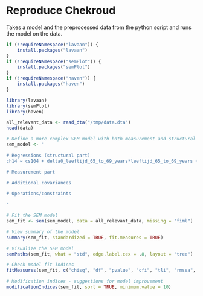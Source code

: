 # Reproduce Chekroud

Takes a model and the preprocessed data from the python script and runs the model on the data.

```r
if (!requireNamespace("lavaan")) {
    install.packages("lavaan")
}
if (!requireNamespace("semPlot")) {
    install.packages("semPlot")
}
if (!requireNamespace("haven")) {
    install.packages("haven")
}

library(lavaan)
library(semPlot)
library(haven)
```

```r
all_relevant_data <- read_dta("/tmp/data.dta")
head(data)
```

```r
# Define a more complex SEM model with both measurement and structural parts
sem_model <- "

# Regressions (structural part)
ch14 ~ cs104 + delta0_leeftijd_65_to_69_years*leeftijd_65_to_69_years + delta0_leeftijd_60_to_64_years*leeftijd_60_to_64_years + delta0_leeftijd_35_to_39_years*leeftijd_35_to_39_years + delta0_leeftijd_50_to_54_years*leeftijd_50_to_54_years + delta0_leeftijd_25_to_29_years*leeftijd_25_to_29_years + delta0_leeftijd_30_to_34_years*leeftijd_30_to_34_years + delta0_leeftijd_70_to_74_years*leeftijd_70_to_74_years + delta0_leeftijd_55_to_59_years*leeftijd_55_to_59_years + delta0_leeftijd_40_to_44_years*leeftijd_40_to_44_years + delta0_leeftijd_over_80*leeftijd_over_80 + delta0_leeftijd_75_to_79_years*leeftijd_75_to_79_years + delta0_leeftijd_18_to_24_years*leeftijd_18_to_24_years + delta0_leeftijd_45_to_49_years*leeftijd_45_to_49_years + delta0_herkomstgroep_first_w*herkomstgroep_first_w + delta0_herkomstgroep_second_w*herkomstgroep_second_w + delta0_herkomstgroep_second_nonw*herkomstgroep_second_nonw + delta0_herkomstgroep_nan*herkomstgroep_nan + delta0_herkomstgroep_first_nonw*herkomstgroep_first_nonw + delta0_geslacht_male*geslacht_male + delta0_geslacht_nan*geslacht_nan + delta0_geslacht_other*geslacht_other + delta0_burgstat_widow_or_widower*burgstat_widow_or_widower + delta0_burgstat_separated*burgstat_separated + delta0_burgstat_nan*burgstat_nan + delta0_burgstat_never_been_married*burgstat_never_been_married + delta0_burgstat_married*burgstat_married + delta0_nettohh_f_over_50000*nettohh_f_over_50000 + delta0_nettohh_f_25_to_35000*nettohh_f_25_to_35000 + delta0_nettohh_f_15_to_25000*nettohh_f_15_to_25000 + delta0_nettohh_f_nan*nettohh_f_nan + delta0_nettohh_f_35_to_50000*nettohh_f_35_to_50000 + delta0_oplcat_mbo*oplcat_mbo + delta0_oplcat_hbo*oplcat_hbo + delta0_oplcat_vmbo*oplcat_vmbo + delta0_oplcat_nan*oplcat_nan + delta0_oplcat_primary_school*oplcat_primary_school + delta0_oplcat_wo*oplcat_wo + delta0_employment_retired*employment_retired + delta0_employment_out_of_work*employment_out_of_work + delta0_employment_student*employment_student + delta0_employment_homemaker*employment_homemaker + delta0_employment_nan*employment_nan + delta0_employment_self_employed*employment_self_employed + delta0_employment_unable_to_work*employment_unable_to_work + delta0_ch4_very_good*ch4_very_good + delta0_ch4_nan*ch4_nan + delta0_ch4_good*ch4_good + delta0_ch4_poor*ch4_poor + delta0_ch4_moderate*ch4_moderate + delta0_bmi_normal_weight*bmi_normal_weight + delta0_bmi_nan*bmi_nan + delta0_bmi_overweight*bmi_overweight + delta0_bmi_obese*bmi_obese + delta0_prev_depr*prev_depr

# Measurement part

# Additional covariances

# Operations/constraints

"
```

```r
# Fit the SEM model
sem_fit <- sem(sem_model, data = all_relevant_data, missing = "fiml")

# View summary of the model
summary(sem_fit, standardized = TRUE, fit.measures = TRUE)

# Visualize the SEM model
semPaths(sem_fit, what = "std", edge.label.cex = .8, layout = "tree")
```

```r
# Check model fit indices
fitMeasures(sem_fit, c("chisq", "df", "pvalue", "cfi", "tli", "rmsea", "srmr", "aic", "bic"))

# Modification indices - suggestions for model improvement
modificationIndices(sem_fit, sort = TRUE, minimum.value = 10)
```
